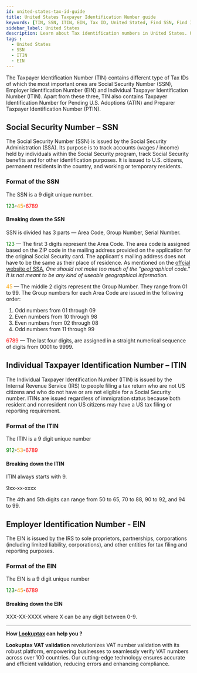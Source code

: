 ```yaml
---
id: united-states-tax-id-guide
title: United States Taxpayer Identification Number guide
keywords: [TIN, SSN, ITIN, EIN, Tax ID, United Stated, Find SSN, Find ITIN, Find EIN]
sidebar_label: United States
description: Learn about Tax identification numbers in United States. Use Lookuptax for hassle-free tax id validation in Vietnam and other 100+ countries
tags : 
  - United States
  - SSN
  - ITIN
  - EIN
---
```


The Taxpayer Identification Number (TIN) contains different type of Tax IDs of which the most important ones are Social Security Number (SSN), Employer Identification Number (EIN) and Individual Taxpayer Identification Number (ITIN). Apart from these three, TIN also contains Taxpayer Identification Number for Pending U.S. Adoptions (ATIN) and Preparer Taxpayer Identification Number (PTIN).

## Social Security Number  – SSN
The Social Security Number (SSN) is issued by the Social Security Administration (SSA). Its purpose is to track accounts (wages / income) held by individuals within the Social Security program, track Social Security benefits and for other identification purposes. It is issued to U.S. citizens, permanent residents in the country, and working or temporary residents.

### Format of the SSN
The SSN is a 9 digit unique number. 

<font color="green">123</font>-<font color="orange">45</font>-<font color="red">6789</font> 

#### Breaking down the SSN

SSN is divided has 3 parts — Area Code, Group Number, Serial Number.

<font color="green">123</font> — The first 3 digits represent the Area Code. The area code is assigned based on the ZIP code in the mailing address provided on the application for the original Social Security card. The applicant's mailing address does not have to be the same as their place of residence. As mentioned on the <a href="https://www.ssa.gov/history/ssn/geocard.html" target="_blank">offcial website of SSA</a>, <em>One should not make too much of the "geographical code." It is not meant to be any kind of useable geographical information.</em> 


<font color="orange">45</font> — The middle 2 digits represent the Group Number. They range from 01 to 99. The Group numbers for each Area Code are issued in the following order:

1. Odd numbers from 01 through 09
2. Even numbers from 10 through 98
3. Even numbers from 02 through 08
4. Odd numbers from 11 through 99


<font color="red">6789</font> — The last four digits, are assigned in a straight numerical sequence of digits from 0001 to 9999.

## Individual Taxpayer Identification Number  – ITIN

The Individual Taxpayer Identification Number (ITIN) is issued by the Internal Revenue Service (IRS) to people filing a tax return who are not US citizens and who do not have or are not eligible for a Social Security number. ITINs are issued regardless of immigration status because both resident and nonresident non US citizens may have a US tax filing or reporting requirement.

### Format of the ITIN
The ITIN is a 9 digit unique number

<font color="green">912</font>-<font color="orange">53</font>-<font color="red">6789</font>

#### Breaking down the ITIN

ITIN always starts with 9. 

9xx-xx-xxxx

The 4th and 5th digits can range from 50 to 65, 70 to 88, 90 to 92, and 94 to 99. 

## Employer Identification Number - EIN

The EIN is issued by the IRS to sole proprietors, partnerships, corporations (including limited liability, corporations), and other entities for tax filing and reporting purposes.

### Format of the EIN
The EIN is a 9 digit unique number

<font color="green">123</font>-<font color="orange">45</font>-<font color="red">6789</font>

#### Breaking down the EIN

XXX-XX-XXXX where X can be any digit between 0-9.

----
**How [Lookuptax](https://lookuptax.com/) can help you ?**

**Lookuptax VAT validation**  revolutionizes VAT number validation with its robust platform, empowering businesses to seamlessly verify VAT numbers across over 100 countries. Our cutting-edge technology ensures accurate and efficient validation, reducing errors and enhancing compliance.

